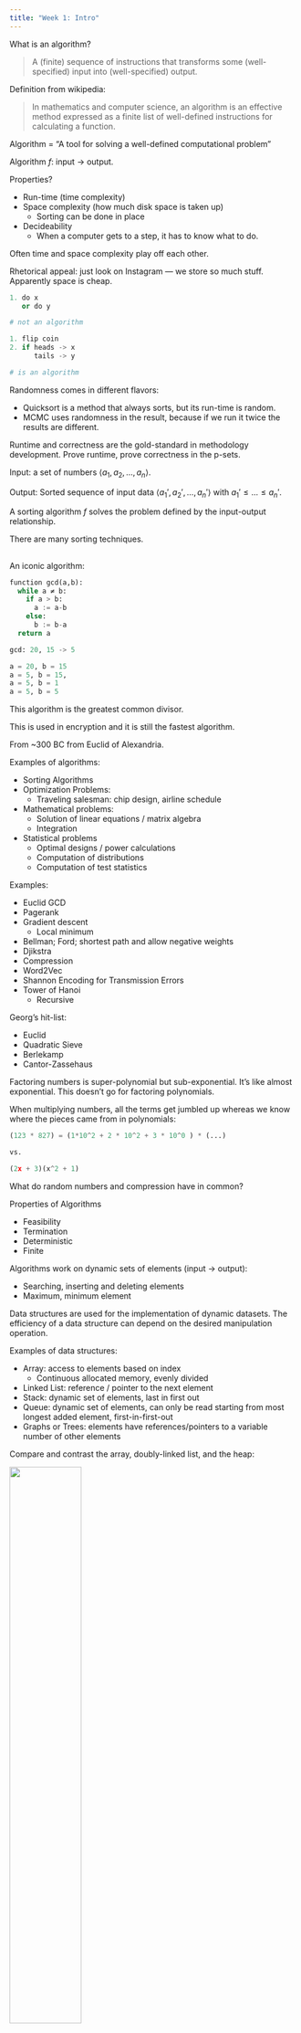 ```yaml
---
title: "Week 1: Intro"
---
```


What is an algorithm? 

> A (finite) sequence of instructions that transforms
some (well-specified) input into (well-specified) output.

Definition from wikipedia:

> In mathematics and computer science, an algorithm is an 
effective method expressed as a finite list of 
well-defined instructions for calculating a function. 

Algorithm = "A tool for solving a well-defined computational 
problem"

Algorithm $f:$ input $\to$ output.

Properties? 

  - Run-time (time complexity)
  - Space complexity (how much disk space is taken up)
    - Sorting can be done in place
  - Decideability
    - When a computer gets to a step, it has to know what to do. 

Often time and space complexity play off each other. 

Rhetorical appeal: just look on Instagram — we store so much 
stuff. Apparently space is cheap. 


```python
1. do x 
   or do y 

# not an algorithm
```

```python
1. flip coin 
2. if heads -> x 
      tails -> y

# is an algorithm
```

Randomness comes in different flavors:

  - Quicksort is a method that always sorts, but its run-time is random. 
  - MCMC uses randomness in the result, because if we run it twice 
the results are different. 

Runtime and correctness are the gold-standard in methodology development.
Prove runtime, prove correctness in the p-sets. 

Input: a set of numbers $\langle a_1, a_2, ..., a_n \rangle$. 

Output: Sorted sequence of input data 
$\langle a_1', a_2', ..., a_n' \rangle$ with 
$a_1' \leq ... \leq a_n'$. 

A sorting algorithm $f$ solves the problem defined by the 
input-output relationship. 

There are many sorting techniques. 

## 

An iconic algorithm: 

:::{.chilltip}
```python
function gcd(a,b): 
  while a ≠ b:
    if a > b:
      a := a-b
    else: 
      b := b-a
  return a

gcd: 20, 15 -> 5 

a = 20, b = 15 
a = 5, b = 15, 
a = 5, b = 1 
a = 5, b = 5
```
:::

This algorithm is the greatest common divisor. 

This is used in encryption and it is still the fastest 
algorithm. 

From ~300 BC from Euclid of Alexandria. 

Examples of algorithms: 

  - Sorting Algorithms 
  - Optimization Problems: 
    - Traveling salesman: chip design, airline schedule 
  - Mathematical problems: 
    - Solution of linear equations / matrix algebra 
    - Integration 
  - Statistical problems 
    - Optimal designs / power calculations 
    - Computation of distributions 
    - Computation of test statistics


Examples: 

  - Euclid GCD 
  - Pagerank 
  - Gradient descent 
    - Local minimum 
  - Bellman; Ford; shortest path and allow negative weights
  - Djikstra 
  - Compression 
  - Word2Vec 
  - Shannon Encoding for Transmission Errors
  - Tower of Hanoi 
    - Recursive

Georg's hit-list: 

  - Euclid 
  - Quadratic Sieve 
  - Berlekamp 
  - Cantor-Zassehaus 

Factoring numbers is super-polynomial but sub-exponential.  It's like 
almost exponential. This doesn't go for factoring polynomials. 

When multiplying numbers, all the terms get jumbled up whereas we know where
the pieces came from in polynomials: 

```python
(123 * 827) = (1*10^2 + 2 * 10^2 + 3 * 10^0 ) * (...)

vs. 

(2x + 3)(x^2 + 1)
```

:::{.chilltip}
What do random numbers and compression have in common? 
:::



Properties of Algorithms 

  - Feasibility
  - Termination
  - Deterministic 
  - Finite

Algorithms work on dynamic sets of elements
(input -> output): 

  - Searching, inserting and deleting elements 
  - Maximum, minimum element 

Data structures are used for the implementation of 
dynamic datasets. The efficiency of a data structure
can depend on the desired manipulation operation.

Examples of data structures: 

  - Array: access to elements based on index 
    - Continuous allocated memory, evenly divided
  - Linked List: reference / pointer to the next element 
  - Stack: dynamic set of elements, last in first out
  - Queue: dynamic set of elements, can only be
  read starting from most longest added element,
  first-in-first-out
  - Graphs or Trees: elements have references/pointers to 
  a variable number of other elements

Compare and contrast the array, doubly-linked list, and the heap: 

![](figures/array/array.svg){width='50%' fig-align='center'}

![](figures/list/list.svg){width='100%'}

![](figures/heap/heap.svg){width='100%'}

The array has the property that if every element is of the same 
structure and takes up the same amount of memory, we can access 
the nth element quickly by calculating where it will be in memory 
and looking there. However, to update an array can be annoying 
because if it is growing and the neighboring memory is not free,
we might have to move the whole array. 

The doubly-linked list facilitates things like: 

  - Easy insertions or deletions anywhere
  - Quickly accessing the first and last elements 
  - Easy storage in memory since memory doesn't need to be in 
  one contiguous block

But search algorithms are limited to stepping through the list until a 
desired element is found. 

On the other hand, the heap allows for intelligent searching. Of course heaps
aren't good for everything: for example, accessing the nth element would be easier in an 
array than in a heap. 

References: 

Berlekamp's algorithm
<https://en.wikipedia.org/wiki/Berlekamp%27s_algorithm>

Rotating doubly-linked list: 
<https://tex.stackexchange.com/questions/242044/add-label-to-a-rotated-doubly-linked-list>

## Day 2 

We've moved classrooms to Kresge G1.  On 7th of February, and 4th of March we
need to be in FXB G12.

Last time we talked about algorithms like sorting, searching, talking about 
their time / space complexity. 

Algorithms need to have finite numbers of instructions. 

Deterministic means there is no randomness.

Well-definedness means that the computer knows what to do at every step. 

Properties of algorithms include:

  - Feasibility
  - Termination 
  - Deterministic
    - The output is well-defined for every instance
    - At any time, the next step is well-defined 
  - Finite 
    - The number of steps must be finite 
    - At any time point, the required memory must be finite

Today let's discuss about <u>random numbers</u>. 

Motivation could include: 

  1. Statistical simulation (Monte Carlo) in statistical methods research.
  2. The statistical theories/methods are all based on assumptions. 
  So most theorems state assumptions...
  3. The theories can hardly be verified in real world data because 
  (1) the real data never satisfy the assumption; and (2) the 
  underlying truth is unknown (gold standard)
  4. In simulation, data are created in a well controlled environment 
  (model assumptions) and all truth are known. So 
  the claim in the theorem can be validated and subjected to sensitivity analysis. 

We often use the inverse CDF method to generate random numbers that
are distributed a certain way.  Or importance sampling. Or metropolis-hastings.

But how do we generate uniform random numbers? `runif(10)`. 

  - Could it be just a list somewhere just stored
  - It could be some highly erratic but still deterministic function. 

Why are ZIP CRC Checksums related to randomness? How do those relate to random 
numbers? 

Whatever we use to produce random numbers, we can perform statistical tests on 
the output to see if it's distinguishable from randomness. 

Some good properties of a random number generator: 

  - Uniformity
  - Independence
  - Diehard tests (They should pass "Diehard" tests, qc-tests for PRNG)
  - Replication
  - Cycle length - should be a long time before numbers repeat
  - Speed (fast)
  - Memory usage (little need)
  - Parallel implementation (desirable for speed)
  - Cryptographically secure: required for password storage

The last point refers to the idea that there should be no 'reversal'; 
it should not be possible to look at the random numbers generated 
and tell what the seed is. 

If we have $f: s \to [0,1]$, we want to check two things: 

  1. Is the output erratic? (Crucial)
  2. Does $f^{-1} exist? (Can it be hacked)? (Optional)

### Mid-square method

1. Start with a 4-digit number $z_0$, then square it. Should be an 
8 digit number, and if not pad it.

2. Deterministic sequence of numbers $e.g., $z_{n+1} = f(z_n)$. Look at 
the middle four digits of it. Put the decimal in front. 

3. Repeat

We get uniform random number. 

But this has problems, like two successive zeroes behind the decimal will never disappear. 

### Linear Congruential Generator

LCG is an algorithm that yields a sequence of pseudo-randomized 
numbers calculated with a discontinuous piecewise linear equation. 
They produce a sequence of integers between 0 and m-1 according to 
$z_n = (a * z_{n-1} + c) \pmod m, \quad n = 1, 2, ...$ 

where $a$ is the multiplier, $c$ is the increment, and $m$ the modulus. 
To obtain uniform random numbers on $(0,1)$, we take 

$$u_n = z_n / m.$$

Good choices for $a$, $c$, and $m$ are important. 

Marsaglia showed that $(z_i, z_{i+1})$ have this non-random structure. 

Good question: Is there a way to determine the number of hyperplanes?

The theory behind LCG is relatively easy to understand, and are easily implemented and fast, especially on computer hardware
which can provide modulo arithmetic by stoage-bit truncation. 

A linear congruential generator has full period (=cycle length m) if and only if

  1. The only positive integer that divides both $m$ and $c$ is 1 (the gcd)
  2. If $q$ is a prime number that divides $m$, then $q$ divides $a-1$; 
  3. If 4 divides $m$, then 4 divides $a-1$. 

[Marin Mersenne](https://en.wikipedia.org/wiki/Marin_Mersenne)

For each Mersenne number, it's prime if and only if it does not divide the corresponding shadow sequence
number: $S_2 = 4$, $S_n = S_{n-1}^2 - 2$. 

```python
import numpy as np
import hashlib
import matplotlib.pyplot as plt

def hashing(s):
	h = hashlib.md5()
	#h = hashlib.sha256()
	h.update(str(s).encode("utf-8"))
	return(h.hexdigest())

def random_number(seed):
	temp = hashing(str(seed))
	x = int(temp,16) / (16**len(temp))
	return(x)

if __name__=="__main__":
	print(hashing("mouse"))
	print(hashing("house"))
	print(random_number(5))
	# plot n numbers
	n = 1000
	x = np.arange(n)
	y = np.zeros(n)
	for i in range(n):
		y[i] = random_number(x[i])
	plt.plot(x,y,"+",color="black")
	plt.show()
```

[John the Ripper](https://www.openwall.com/john/) tries to invert the MD5 hashsum. 


:::{layout-ncol='3' layout-nrow='2'}
![](figures/insertion_sort/1/1.svg){width='300px'}

![](figures/insertion_sort/2/2.svg){width='300px'}

![](figures/insertion_sort/3/3.svg){width='300px'}

![](figures/insertion_sort/4/4.svg){width='350px'}

![](figures/insertion_sort/5/5.svg){width='300px'}

![](figures/insertion_sort/6/6.svg){width='300px'}
:::


:::{.callout-tip}

:::